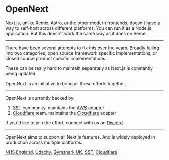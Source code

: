 
# OpenNext

Next.js, unlike Remix, Astro, or the other modern frontends, doesn't have a way to self-host across different platforms. You can run it as a Node.js application. But this doesn't work the same way as it does on Vercel.

---

There have been several attempts to fix this over the years. Broadly falling into two categories; open source framework specific implementations, or closed source product specific implementations.

These can be really hard to maintain separately as Next.js is constantly being updated.

OpenNext is an initiative to bring all these efforts together.

---

OpenNext is currently backed by:

1. [SST](https://sst.dev) community, maintains the [AWS](aws) adapter
2. [Cloudflare](https://developers.cloudflare.com/) team, maintains the [Cloudflare](cloudflare) adapter

If you'd like to join the effort, connect with us on [Discord](https://discord.gg/opennextjs).

---

OpenNext aims to support all Next.js features. And is widely deployed in production across multiple platforms.

[NHS England](https://github.com/nhs-england-tools/terraform-aws-opennext), [Udacity](https://engineering.udacity.com/deploying-next-js-on-the-edge-with-sst-is-sst-the-game-changer-its-claimed-to-be-1f05a0abc27c), [Gymshark UK](https://uk.gymshark.com), [SST](https://sst.dev), [Cloudflare](https://www.cloudflare.com)
